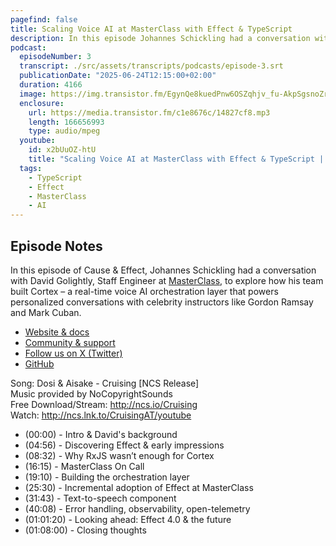 ```yaml
---
pagefind: false
title: Scaling Voice AI at MasterClass with Effect & TypeScript
description: In this episode Johannes Schickling had a conversation with David Golightly, Staff Engineer at MasterClass, to explore how his team built Cortex – a real-time voice AI orchestration layer that powers personalized conversations with celebrity instructors like Gordon Ramsay and Mark Cuban.
podcast:
  episodeNumber: 3
  transcript: ./src/assets/transcripts/podcasts/episode-3.srt
  publicationDate: "2025-06-24T12:15:00+02:00"
  duration: 4166
  image: https://img.transistor.fm/EgynQe8kuedPnw6OSZqhjv_fu-AkpSgsnoZrDvDN2Ns/rs:fill:3000:3000:1/q:60/aHR0cHM6Ly9pbWct/dXBsb2FkLXByb2R1/Y3Rpb24udHJhbnNp/c3Rvci5mbS9iY2Ez/M2JmNmIxNGVlNWEx/OGM2MmI5ZDhhZDQz/NTczNC5wbmc.jpg
  enclosure:
    url: https://media.transistor.fm/c1e8676c/14827cf8.mp3
    length: 166656993
    type: audio/mpeg
  youtube:
    id: x2bUuOZ-htU
    title: "Scaling Voice AI at MasterClass with Effect & TypeScript | David Golightly | Cause & Effect #3"
  tags:
    - TypeScript
    - Effect
    - MasterClass
    - AI
---
```


## Episode Notes

In this episode of Cause & Effect, Johannes Schickling had a conversation with David Golightly, Staff Engineer at [MasterClass](https://www.masterclass.com), to explore how his team built Cortex – a real-time voice AI orchestration layer that powers personalized conversations with celebrity instructors like Gordon Ramsay and Mark Cuban.

- [Website & docs](https://effect.website)
- [Community & support](https://discord.gg/effect-ts)
- [Follow us on X (Twitter)](https://twitter.com/EffectTS_)
- [GitHub](https://github.com/Effect-TS)

Song: Dosi & Aisake - Cruising \[NCS Release\]<br/>
Music provided by NoCopyrightSounds<br/>
Free Download/Stream: http://ncs.io/Cruising<br/>
Watch: http://ncs.lnk.to/CruisingAT/youtube

- (00:00) - Intro & David's background
- (04:56) - Discovering Effect & early impressions
- (08:32) - Why RxJS wasn’t enough for Cortex
- (16:15) - MasterClass On Call
- (19:10) - Building the orchestration layer
- (25:30) - Incremental adoption of Effect at MasterClass
- (31:43) - Text-to-speech component
- (40:08) - Error handling, observability, open-telemetry
- (01:01:20) - Looking ahead: Effect 4.0 & the future
- (01:08:00) - Closing thoughts
